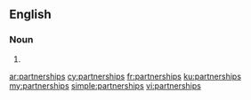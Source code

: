 ==English==

===Noun===
{{head|en|noun plural form}}

# {{plural of|partnership|lang=en}}

[[ar:partnerships]]
[[cy:partnerships]]
[[fr:partnerships]]
[[ku:partnerships]]
[[my:partnerships]]
[[simple:partnerships]]
[[vi:partnerships]]